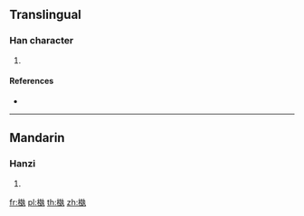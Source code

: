 ==Translingual==

===Han character===
{{Han char|rn=75|rad=木|as=11|sn=15|four=45917|canj=DGGI|ids=⿰木埶}}

# {{defn|Han|sort=木11}}

====References====
* {{Han ref|kx=0548.050|dkj=15384|dj=0935.240|hdz=21272.090|uh=69F8|ud=27128|bh=E5CE|bd=58830}}

----

==Mandarin==

===Hanzi===
{{cmn-hanzi|pin=[[yì]] ([[yi4]])|wg=i<sup>4</sup>}}

# {{defn|lang=cmn|sort=木11}}

[[fr:槸]]
[[pl:槸]]
[[th:槸]]
[[zh:槸]]